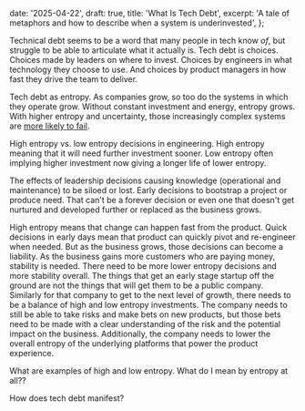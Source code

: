   date: '2025-04-22',
  draft: true,
  title: 'What Is Tech Debt',
  excerpt:
    'A tale of metaphors and how to describe when a system is underinvested',
};

Technical debt seems to be a word that many people in tech know _of_, but struggle to be able to articulate what it actually is. Tech debt is choices. Choices made by leaders on where to invest. Choices by engineers in what technology they choose to use. And choices by product managers in how fast they drive the team to deliver.

Tech debt as entropy. As companies grow, so too do the systems in which they operate grow. Without constant investment and energy, entropy grows. With higher entropy and uncertainty, those increasingly complex systems are [more likely to fail](https://how.complexsystems.fail/).

High entropy vs. low entropy decisions in engineering. High entropy meaning that it will need further investment sooner. Low entropy often implying higher investment now giving a longer life of lower entropy.

The effects of leadership decisions causing knowledge (operational and maintenance) to be siloed or lost. Early decisions to bootstrap a project or produce need. That can't be a forever decision or even one that doesn't get nurtured and developed further or replaced as the business grows.

High entropy means that change can happen fast from the product. Quick decisions in early days mean that product can quickly pivot and re-engineer when needed. But as the business grows, those decisions can become a liability. As the business gains more customers who are paying money, stability is needed. There need to be more lower entropy decisions and more stability overall. The things that get an early stage startup off the ground are not the things that will get them to be a public company. Similarly for that company to get to the next level of growth, there needs to be a balance of high and low entropy investments. The company needs to still be able to take risks and make bets on new products, but those bets need to be made with a clear understanding of the risk and the potential impact on the business. Additionally, the company needs to lower the overall entropy of the underlying platforms that power the product experience.

What are examples of high and low entropy. What do I mean by entropy at all??

How does tech debt manifest?
